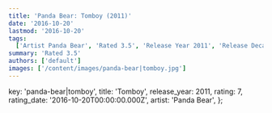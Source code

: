 ```yaml
---
title: 'Panda Bear: Tomboy (2011)'
date: '2016-10-20'
lastmod: '2016-10-20'
tags:
  ['Artist Panda Bear', 'Rated 3.5', 'Release Year 2011', 'Release Decade 2010']
summary: 'Rated 3.5'
authors: ['default']
images: ['/content/images/panda-bear|tomboy.jpg']
---
```


  key: 'panda-bear|tomboy',
  title: 'Tomboy',
  release_year: 2011,
  rating: 7,
  rating_date: '2016-10-20T00:00:00.000Z',
  artist: 'Panda Bear',
};

<MusicRating data={data} />
